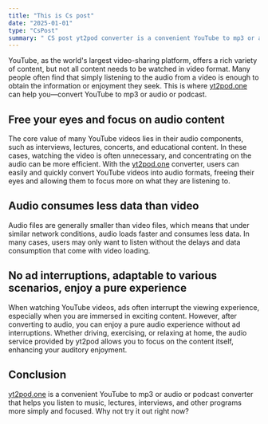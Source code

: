 ```yaml
---
title: "This is Cs post"
date: "2025-01-01"
type: "CsPost"
summary: " CS post yt2pod converter is a convenient YouTube to mp3 or audio or podcast converter that helps you listen to music, lectures, interviews, and other programs more simply and focused."
---
```


YouTube, as the world's largest video-sharing platform, offers a rich variety of content, but not all content needs to be watched in video format. Many people often find that simply listening to the audio from a video is enough to obtain the information or enjoyment they seek. This is where [yt2pod.one](https://yt2pod.one) can help you—convert YouTube to mp3 or audio or podcast.

## Free your eyes and focus on audio content

The core value of many YouTube videos lies in their audio components, such as interviews, lectures, concerts, and educational content. In these cases, watching the video is often unnecessary, and concentrating on the audio can be more efficient. With the [yt2pod.one](https://yt2pod.one) converter, users can easily and quickly convert YouTube videos into audio formats, freeing their eyes and allowing them to focus more on what they are listening to.

## Audio consumes less data than video

Audio files are generally smaller than video files, which means that under similar network conditions, audio loads faster and consumes less data. In many cases, users may only want to listen without the delays and data consumption that come with video loading.

## No ad interruptions, adaptable to various scenarios, enjoy a pure experience

When watching YouTube videos, ads often interrupt the viewing experience, especially when you are immersed in exciting content. However, after converting to audio, you can enjoy a pure audio experience without ad interruptions. Whether driving, exercising, or relaxing at home, the audio service provided by yt2pod allows you to focus on the content itself, enhancing your auditory enjoyment.

## Conclusion

[yt2pod.one](https://yt2pod.one) is a convenient YouTube to mp3 or audio or podcast converter that helps you listen to music, lectures, interviews, and other programs more simply and focused. Why not try it out right now?
